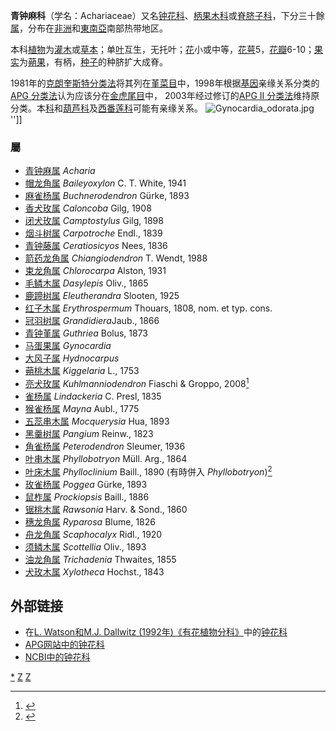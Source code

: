 {{NoteTA|T=zh:钟花科; zh-hans:钟花科; zh-hant:鐘花科;
|1=zh:钟花; zh-hans:钟花; zh-hant:鐘花;}}
{{Automatic taxobox
| taxon = Achariaceae
| image = Pangium edule Blanco2.391.jpg
| image_caption = ''[[Pangium_edule|Pangium edule]]''
| authority = [[Hermann_August_Theodor_Harms|Harms]], 1897年
| subdivision_ranks =
| subdivision = 
}}
'''青钟麻科'''（学名：Achariaceae）又名[[钟花科|钟花科]]、[[柄果木科|柄果木科]]或[[脊脐子科|脊脐子科]]，下分三十餘[[属|属]]，分布在[[非洲|非洲]]和[[東南亞|東南亞]]南部热带地区。

本科[[植物|植物]]为[[灌木|灌木]]或[[草本|草本]]；单[[叶|叶]]互生，无托叶；[[花|花]]小或中等，[[花萼|花萼]]5，[[花瓣|花瓣]]6-10；[[果实|果实]]为[[蒴果|蒴果]]，有柄，[[种子|种子]]的种脐扩大成脊。

1981年的[[克朗奎斯特分类法|克朗奎斯特分类法]]将其列在[[堇菜目|堇菜目]]中，1998年根据[[基因|基因]]亲缘关系分类的[[APG_分类法|APG 分类法]]认为应该分在[[金虎尾目|金虎尾目]]中， 2003年经过修订的[[APG_II_分类法|APG II 分类法]]维持原分类。本[[科|科]]和[[葫芦科|葫芦科]]及[[西番莲科|西番莲科]]可能有亲缘关系。
[[File:Gynocardia_odorata.jpg|thumb]]'']]

===屬===
* [[青钟麻属|青钟麻属]] ''Acharia''
* [[帽龙角属|帽龙角属]] ''Baileyoxylon'' C. T. White, 1941
* [[麻雀杨属|麻雀杨属]] ''Buchnerodendron'' Gürke, 1893
* [[香犬玫属|香犬玫属]] ''Caloncoba'' Gilg, 1908
* [[闭犬玫属|闭犬玫属]] ''Camptostylus'' Gilg, 1898
* [[烟斗树属|烟斗树属]] ''Carpotroche'' Endl., 1839
* [[青钟藤属|青钟藤属]] ''Ceratiosicyos'' Nees, 1836
* [[箭药龙角属|箭药龙角属]] ''Chiangiodendron'' T. Wendt, 1988
* [[束龙角属|束龙角属]] ''Chlorocarpa'' Alston, 1931
* [[毛鳞木属|毛鳞木属]] ''Dasylepis'' Oliv., 1865
* [[鹿蹄树属|鹿蹄树属]] ''Eleutherandra'' Slooten, 1925
* [[红子木属|红子木属]] ''Erythrospermum'' Thouars, 1808, nom. et typ. cons.
* [[冠羽树属|冠羽树属]] ''Grandidiera''Jaub., 1866
* [[青钟堇属|青钟堇属]] ''Guthriea'' Bolus, 1873
* [[马蛋果属|马蛋果属]] ''Gynocardia''
* [[大风子属|大风子属]] ''Hydnocarpus''
* [[蒴桃木属|蒴桃木属]] ''Kiggelaria'' L., 1753
* [[亮犬玫属|亮犬玫属]] ''Kuhlmanniodendron'' Fiaschi & Groppo, 2008<ref>{{cite journal |last1=Fiaschi |first1=Pedro |last2=Groppo |first2=Milton |title=Kuhlmanniodendron Fiaschi & Groppo, a new eastern Brazilian genus of Achariaceae sensu lato segregated from Carpotroche Endl. (formerly included in Flacourtiaceae) |journal=Botanical Journal of the Linnean Society |date=2008 |volume=157 |issue=1 |page=103–109 |doi=10.1111/j.1095-8339.2007.00761.x |url=https://academic.oup.com/botlinnean/article-abstract/157/1/103/2418211?redirectedFrom=fulltext |accessdate=12 July 2018}}</ref>
* [[雀杨属|雀杨属]] ''Lindackeria'' C. Presl, 1835
* [[猴雀杨属|猴雀杨属]] ''Mayna'' Aubl., 1775
* [[五蕊串木属|五蕊串木属]] ''Mocquerysia'' Hua, 1893
* [[黑羹树属|黑羹树属]] ''Pangium'' Reinw., 1823
* [[角雀杨属|角雀杨属]] ''Peterodendron'' Sleumer, 1936
* [[叶串木属|叶串木属]] ''Phyllobotryon'' Müll. Arg., 1864
* [[叶床木属|叶床木属]] ''Phylloclinium'' Baill., 1890 (有時併入 ''Phyllobotryon'')<ref>{{cite journal |last1=Hul |first1=S. |title=Révision des Flacourtiaceae-Phyllobotryoneae d'Afrique |journal=Bulletin du Muséum National d'Histoire Naturelle, 4e Ser., Section B, Adansonia |date=1991 |volume=13 |issue=3–4 |page=155–165}}</ref>
* [[玫雀杨属|玫雀杨属]] ''Poggea'' Gürke, 1893
* [[鼠柞属|鼠柞属]] ''Prockiopsis'' Baill., 1886
* [[锯桃木属|锯桃木属]] ''Rawsonia'' Harv. & Sond., 1860
* [[穗龙角属|穗龙角属]] ''Ryparosa'' Blume, 1826
* [[舟龙角属|舟龙角属]] ''Scaphocalyx'' Ridl., 1920
* [[须鳞木属|须鳞木属]] ''Scottellia'' Oliv., 1893
* [[油龙角属|油龙角属]] ''Trichadenia'' Thwaites, 1855
* [[犬玫木属|犬玫木属]] ''Xylotheca'' Hochst., 1843

== 外部链接 ==
* 在[http://delta-intkey.com/angio/ L. Watson和M.J. Dallwitz (1992年)《有花植物分科》]中的[http://delta-intkey.com/angio/www/achariac.htm 钟花科]
* [http://www.mobot.org/MOBOT/Research/APWeb/orders/malpighialesweb.htm APG网站中的钟花科]
* [http://www.ncbi.nlm.nih.gov/Taxonomy/Browser/wwwtax.cgi?lin=s&p=has_linkout&id=112800 NCBI中的钟花科]
{{Taxonbar}}

[[Category:钟花科|*]]
[[Category:植物科名|Z]]
[[Category:金虎尾目|Z]]